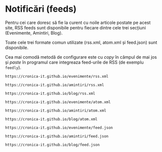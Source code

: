 ---
---

# Notificări (feeds)


Pentru cei care doresc să fie la curent cu noile articole postate
pe acest site, RSS feeds sunt disponibile pentru fiecare dintre cele trei
secțiuni (Evenimente, Amintiri, Blog).

Toate cele trei formate comun utilizate (rss.xml, atom.xml și feed.json)
sunt disponibile.

Cea mai comodă metodă de configurare este cu _copy_ în câmpul de mai jos
și _paste_ în programul care integreaza feed-urile de RSS (de exemplu `feedly`).

<Tabs>
<TabItem value="RSS">

```text
https://cronica-it.github.io/evenimente/rss.xml
```

```text
https://cronica-it.github.io/amintiri/rss.xml
```

```text
https://cronica-it.github.io/blog/rss.xml
```

</TabItem>
<TabItem value="Atom">

```text
https://cronica-it.github.io/evenimente/atom.xml
```

```text
https://cronica-it.github.io/amintiri/atom.xml
```

```text
https://cronica-it.github.io/blog/atom.xml
```

</TabItem>
<TabItem value="JSON">

```text
https://cronica-it.github.io/evenimente/feed.json
```

```text
https://cronica-it.github.io/amintiri/feed.json
```

```text
https://cronica-it.github.io/blog/feed.json
```

</TabItem>
</Tabs>
